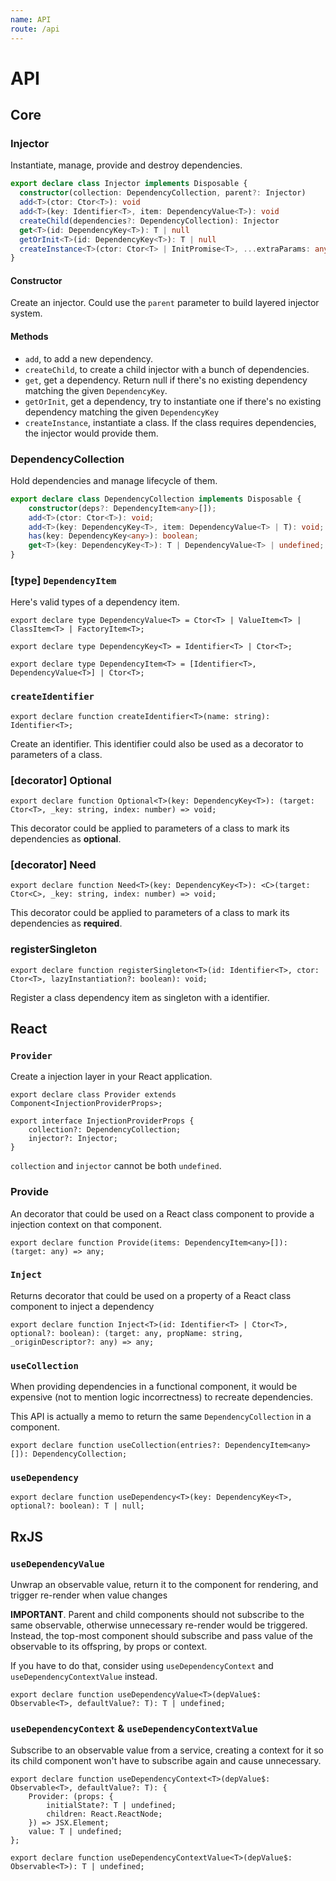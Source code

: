 ```yaml
---
name: API
route: /api
---
```


<!-- I need a API generator... -->
# API

## Core

### Injector

Instantiate, manage, provide and destroy dependencies.

```ts
export declare class Injector implements Disposable {
  constructor(collection: DependencyCollection, parent?: Injector)
  add<T>(ctor: Ctor<T>): void
  add<T>(key: Identifier<T>, item: DependencyValue<T>): void
  createChild(dependencies?: DependencyCollection): Injector
  get<T>(id: DependencyKey<T>): T | null
  getOrInit<T>(id: DependencyKey<T>): T | null
  createInstance<T>(ctor: Ctor<T> | InitPromise<T>, ...extraParams: any[]): T
}
```

#### Constructor

Create an injector. Could use the `parent` parameter to build layered injector system.

#### Methods

- `add`, to add a new dependency.
- `createChild`, to create a child injector with a bunch of dependencies.
- `get`, get a dependency. Return null if there's no existing dependency matching the given `DependencyKey`.
- `getOrInit`, get a dependency, try to instantiate one if there's no existing dependency matching the given `DependencyKey`
- `createInstance`, instantiate a class. If the class requires dependencies, the injector would provide them.

### DependencyCollection

Hold dependencies and manage lifecycle of them.

```ts
export declare class DependencyCollection implements Disposable {
    constructor(deps?: DependencyItem<any>[]);
    add<T>(ctor: Ctor<T>): void;
    add<T>(key: DependencyKey<T>, item: DependencyValue<T> | T): void;
    has(key: DependencyKey<any>): boolean;
    get<T>(key: DependencyKey<T>): T | DependencyValue<T> | undefined;
}
```

### [type] `DependencyItem`

Here's valid types of a dependency item.

```tsx
export declare type DependencyValue<T> = Ctor<T> | ValueItem<T> | ClassItem<T> | FactoryItem<T>;

export declare type DependencyKey<T> = Identifier<T> | Ctor<T>;

export declare type DependencyItem<T> = [Identifier<T>, DependencyValue<T>] | Ctor<T>;
```
### `createIdentifier`

```tsx
export declare function createIdentifier<T>(name: string): Identifier<T>;
```

Create an identifier. This identifier could also be used as a decorator to parameters of a class.

### [decorator] Optional

```tsx
export declare function Optional<T>(key: DependencyKey<T>): (target: Ctor<T>, _key: string, index: number) => void;
```

This decorator could be applied to parameters of a class to mark its dependencies as **optional**.

### [decorator] Need

```tsx
export declare function Need<T>(key: DependencyKey<T>): <C>(target: Ctor<C>, _key: string, index: number) => void;
```

This decorator could be applied to parameters of a class to mark its dependencies as **required**.

### registerSingleton

```tsx
export declare function registerSingleton<T>(id: Identifier<T>, ctor: Ctor<T>, lazyInstantiation?: boolean): void;
```

Register a class dependency item as singleton with a identifier.

## React

### `Provider`

Create a injection layer in your React application.

```tsx
export declare class Provider extends Component<InjectionProviderProps>;

export interface InjectionProviderProps {
    collection?: DependencyCollection;
    injector?: Injector;
}
```

`collection` and `injector` cannot be both `undefined`.

### Provide

An decorator that could be used on a React class component to provide a injection context on that component.

```tsx
export declare function Provide(items: DependencyItem<any>[]): (target: any) => any;
```

### `Inject`

Returns decorator that could be used on a property of a React class component to inject a dependency

```tsx
export declare function Inject<T>(id: Identifier<T> | Ctor<T>, optional?: boolean): (target: any, propName: string, _originDescriptor?: any) => any;
```

### `useCollection`

When providing dependencies in a functional component, it would be expensive (not to mention logic incorrectness) to recreate dependencies.

This API is actually a memo to return the same `DependencyCollection` in a component.

```tsx
export declare function useCollection(entries?: DependencyItem<any>[]): DependencyCollection;
```

### `useDependency`

```tsx
export declare function useDependency<T>(key: DependencyKey<T>, optional?: boolean): T | null;
```
## RxJS

### `useDependencyValue`

Unwrap an observable value, return it to the component for rendering, and trigger re-render when value changes

**IMPORTANT**. Parent and child components should not subscribe to the same observable, otherwise unnecessary re-render would be triggered. Instead, the top-most component should subscribe and pass value of the observable to its offspring, by props or context.

If you have to do that, consider using `useDependencyContext` and `useDependencyContextValue` instead.

```tsx
export declare function useDependencyValue<T>(depValue$: Observable<T>, defaultValue?: T): T | undefined;
```

### `useDependencyContext` & `useDependencyContextValue`

Subscribe to an observable value from a service, creating a context for it so its child component won't have to subscribe again and cause unnecessary.

```tsx
export declare function useDependencyContext<T>(depValue$: Observable<T>, defaultValue?: T): {
    Provider: (props: {
        initialState?: T | undefined;
        children: React.ReactNode;
    }) => JSX.Element;
    value: T | undefined;
};

export declare function useDependencyContextValue<T>(depValue$: Observable<T>): T | undefined;
```
